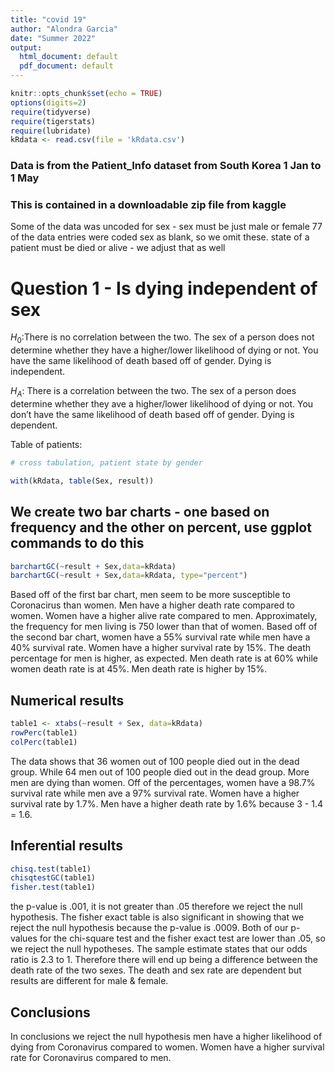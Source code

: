 ```yaml
---
title: "covid 19"
author: "Alondra Garcia"
date: "Summer 2022"
output:
  html_document: default
  pdf_document: default
---
```


```r
knitr::opts_chunk$set(echo = TRUE)
options(digits=2)
require(tidyverse)
require(tigerstats)
require(lubridate)
kRdata <- read.csv(file = 'kRdata.csv')
```
### Data is from the Patient_Info dataset from South Korea 1 Jan to 1 May 
### This is contained in a downloadable zip file from kaggle

Some of the data was uncoded for sex - sex must be just male or female
77 of the data entries were coded sex  as blank, so we omit these.
state of a patient must be died or alive - we adjust that as well   
  
# Question 1 - Is dying independent of sex

$H_0$:There is no correlation between the two. The sex of a person does not determine whether they have a higher/lower likelihood of dying or not. You have the same likelihood of death based off of gender. Dying is independent. 

$H_A$: There is a correlation between the two. The sex of a person does determine whether they ave a higher/lower likelihood of dying or not. You don't have the same likelihood of death based off of gender. Dying is dependent. 


Table of patients:
```r

# cross tabulation, patient state by gender

with(kRdata, table(Sex, result))

```

## We create two bar charts - one based on frequency and the other on percent, use ggplot commands to do this

```r
barchartGC(~result + Sex,data=kRdata)
barchartGC(~result + Sex,data=kRdata, type="percent")
```

Based off of the first bar chart, men seem to be more susceptible to Coronacirus than women. Men have a higher death rate compared to women. Women have a higher alive rate compared to men.  Approximately, the frequency for men living is 750 lower than that of women. Based off of the second bar chart, women have a 55% survival rate while men have a 40% survival rate. Women have a higher survival rate by 15%. The death percentage for men is higher, as expected. Men death rate is at 60% while women death rate is at 45%. Men death rate is higher by 15%. 


## Numerical results

```r
table1 <- xtabs(~result + Sex, data=kRdata)
rowPerc(table1)
colPerc(table1)
```

The data shows that 36 women  out of 100 people died out in the dead group. While 64 men out of 100 people died out in the dead group. More men are dying than women. Off of the percentages, women have a 98.7% survival rate while men ave a 97% survival rate. Women have a higher survival rate by 1.7%. Men have a higher death rate by 1.6% because 3 - 1.4 = 1.6. 


## Inferential results 

```r
chisq.test(table1)
chisqtestGC(table1)
fisher.test(table1)
```

the p-value is .001, it is not greater than .05 therefore we reject the null hypothesis. The fisher exact table is also significant in showing that we reject the null hypothesis because the p-value is .0009. Both of our p-values for the chi-square test and the fisher exact test are lower than .05, so we reject the null hypotheses. The sample estimate states that our odds ratio is 2.3 to 1. Therefore there will end up being a difference between the death rate of the two sexes. The death and sex rate are dependent but results are different for male & female. 



## Conclusions
In conclusions we reject the null hypothesis men have a higher likelihood of dying from Coronavirus compared to women. Women have a higher survival rate for Coronavirus compared to men. 
